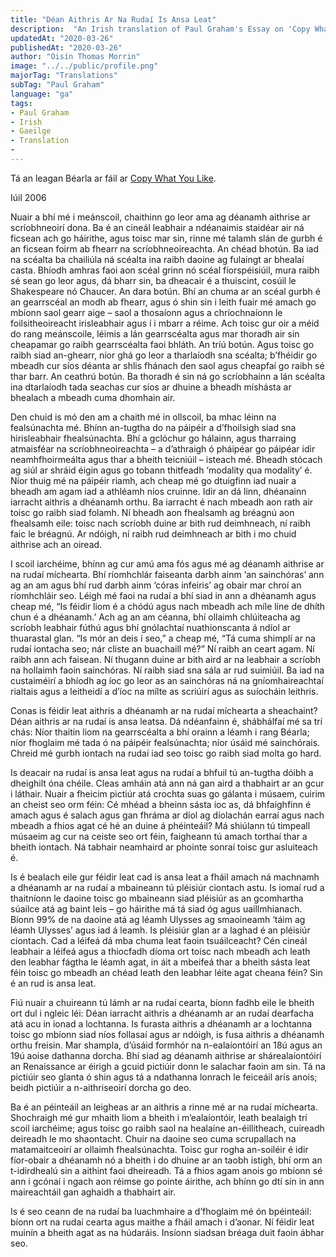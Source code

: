 ---
title: "Déan Aithris Ar Na Rudaí Is Ansa Leat"
description:  "An Irish translation of Paul Graham's Essay on 'Copy What You Like'"
updatedAt: "2020-03-26"
publishedAt: "2020-03-26"
author: "Oisín Thomas Morrin"
image: "../../public/profile.png"
majorTag: "Translations"
subTag: "Paul Graham"
language: "ga"
tags: 
- Paul Graham
- Irish
- Gaeilge
- Translation
- 
---
Tá an leagan Béarla ar fáil ar [Copy What You Like](http://www.paulgraham.com/copy.html).

Iúil 2006

Nuair a bhí mé i meánscoil, chaithinn go leor ama ag déanamh aithrise ar scríobhneoirí dona. Ba é an cineál leabhair a ndéanaimis staidéar air ná ficsean ach go háirithe, agus toisc mar sin, rinne mé talamh slán de gurbh é an ficsean foirm ab fhearr na scríobhneoireachta. An chéad bhotún. Ba iad na scéalta ba chailiúla ná scéalta ina raibh daoine ag fulaingt ar bhealaí casta. Bhíodh amhras faoi aon scéal grinn nó scéal fíorspéisiúil, mura raibh sé sean go leor agus, dá bharr sin, ba dheacair é a thuiscint, cosúil le Shakespeare nó Chaucer. An dara botún. Bhí an chuma ar an scéal gurbh é an gearrscéal an modh ab fhearr, agus ó shin sin i leith fuair mé amach go mbíonn saol gearr aige – saol a thosaíonn agus a chríochnaíonn le foilsitheoireacht irisleabhair agus í i mbarr a réime. Ach toisc gur oir a méid do rang meánscoile, léimis a lán gearrscéalta agus mar thoradh air sin cheapamar go raibh gearrscéalta faoi bhláth. An tríú botún. Agus toisc go raibh siad an-ghearr, níor ghá go leor a tharlaíodh sna scéalta; b’fhéidir go mbeadh cur síos déanta ar shlis fhánach den saol agus cheapfaí go raibh sé thar barr. An ceathrú botún. Ba thoradh é sin ná go scríobhainn a lán scéalta ina dtarlaíodh tada seachas cur síos ar dhuine a bheadh míshásta ar bhealach a mbeadh cuma dhomhain air.

Den chuid is mó den am a chaith mé in ollscoil, ba mhac léinn na fealsúnachta mé. Bhínn an-tugtha do na páipéir a d’fhoilsigh siad sna hirisleabhair fhealsúnachta. Bhí a gclóchur go hálainn, agus tharraing atmaisféar na scríobhneoireachta – a d’athraigh ó pháipéar go páipéar idir neamhfhoirmeálta agus thar a bheith teicniúil – isteach mé. Bheadh stócach ag siúl ar shráid éigin agus go tobann thitfeadh ‘modality qua modality’ é. Níor thuig mé na páipéir riamh, ach cheap mé go dtuigfinn iad nuair a bheadh am agam iad a athléamh níos cruinne. Idir an dá linn, dhéanainn iarracht aithris a dhéanamh orthu. Ba iarracht é nach mbeadh aon rath air toisc go raibh siad folamh. Ní bheadh aon fhealsamh ag bréagnú aon fhealsamh eile: toisc nach scríobh duine ar bith rud deimhneach, ní raibh faic le bréagnú. Ar ndóigh, ní raibh rud deimhneach ar bith i mo chuid aithrise ach an oiread. 

I scoil iarchéime, bhínn ag cur amú ama fós agus mé ag déanamh aithrise ar na rudaí míchearta. Bhí ríomhchlár faiseanta darbh ainm ‘an sainchóras’ ann ag an am agus bhí rud darbh ainm ‘córas infeiris’ ag obair mar chroí an ríomhchláir seo. Léigh mé faoi na rudaí a bhí siad in ann a dhéanamh agus cheap mé, “Is féidir liom é a chódú agus nach mbeadh ach míle líne de dhíth chun é a dhéanamh.’ Ach ag an am céanna, bhí ollaimh chlúiteacha ag scríobh leabhair fúthú agus bhí gnólachtaí nuathionscanta á ndíol ar thuarastal glan. “Is mór an deis í seo,” a cheap mé, “Tá cuma shimplí ar na rudaí iontacha seo; nár cliste an buachaill mé?” Ní raibh an ceart agam. Ní raibh ann ach faisean. Ní thugann duine ar bith aird ar na leabhair a scríobh na hollaimh faoin sainchóras. Ní raibh siad sna sála ar rud suimiúil. Ba iad na custaiméirí a bhíodh ag íoc go leor as an sainchóras ná na gníomhaireachtaí rialtais agus a leitheidí a d’íoc na mílte as scriúirí agus as suíocháin leithris.

Conas is féidir leat aithris a dhéanamh ar na rudaí míchearta a sheachaint? Déan aithris ar na rudaí is ansa leatsa. Dá ndéanfainn é, shábhálfaí mé sa trí chás: Níor thaitin liom na gearrscéalta a bhí orainn a léamh i rang Béarla; níor fhoglaim mé tada ó na páipéir fealsúnachta; níor úsáid mé sainchórais. Chreid mé gurbh iontach na rudaí iad seo toisc go raibh siad molta go hard.

Is deacair na rudaí is ansa leat agus na rudaí a bhfuil tú an-tugtha dóibh a dheighilt óna chéile. Cleas amháin atá ann ná gan aird a thabhairt ar an gcur i láthair. Nuair a fheicim pictiúr atá crochta suas go gálanta i músaem, cuirim an cheist seo orm féin: Cé mhéad a bheinn sásta íoc as, dá bhfaighfinn é amach agus é salach agus gan fhráma ar díol ag díolachán earraí agus nach mbeadh a fhios agat cé hé an duine á phéinteáil? Má shiúlann tú timpeall músaeim ag cur na ceiste seo ort féin, faigheann tú amach torthaí thar a bheith iontach. Ná tabhair neamhaird ar phointe sonraí toisc gur asluiteach é. 

Is é bealach eile gur féidir leat cad is ansa leat a fháil amach ná machnamh a dhéanamh ar na rudaí a mbaineann tú pléisiúr ciontach astu. Is iomaí rud a thaitníonn le daoine toisc go mbaineann siad pléisiúr as an gcomhartha súailce atá ag baint leis – go háirithe má tá siad óg agus uaillmhianach. Bíonn 99% de na daoine atá ag léamh Ulysses ag smaoineamh ‘táim ag léamh Ulysses’ agus iad á leamh. Is pléisiúr glan ar a laghad é an pléisiúr ciontach. Cad a léifeá dá mba chuma leat faoin tsuáilceacht? Cén cineál leabhair a léifeá agus a thiocfadh díoma ort toisc nach mbeadh ach leath den leabhar fágtha le léamh agat, in áit a mbeifeá thar a bheith sásta leat féin toisc go mbeadh an chéad leath den leabhar léite agat cheana féin? Sin é an rud is ansa leat.

Fiú nuair a chuireann tú lámh ar na rudaí cearta, bíonn fadhb eile le bheith ort dul i ngleic léi: Déan iarracht aithris a dhéanamh ar an rudaí dearfacha atá acu in ionad a lochtanna. Is furasta aithris a dhéanamh ar a lochtanna toisc go mbíonn siad níos follasaí agus ar ndóigh, is fusa aithris a dhéanamh orthu freisin. Mar shampla, d’úsáid formhór na n-ealaíontóirí an 18ú agus an 19ú aoise dathanna dorcha. Bhí siad ag déanamh aithrise ar shárealaíontóirí an Renaissance ar éirigh a gcuid pictiúir donn le salachar faoin am sin. Tá na pictiúir seo glanta ó shin agus tá a ndathanna lonrach le feiceáil arís anois; beidh pictiúir a n-aithriseoirí dorcha go deo.

Ba é an péinteáil an leigheas ar an aithris a rinne mé ar na rudaí míchearta. Shochraigh mé gur mhaith liom a bheith i m’ealaíontóir, leath bealaigh trí scoil iarchéime; agus toisc go raibh saol na healaíne an-éillitheach, cuireadh deireadh le mo shaontacht. Chuir na daoine seo cuma scrupallach na matamaitceoirí ar ollaimh fhealsúnachta. Toisc gur rogha an-soiléir é idir fíor-obair a dhéanamh nó a bheith i do dhuine ar an taobh istigh, bhí orm an t-idirdhealú sin a aithint faoi dheireadh. Tá a fhios agam anois go mbíonn sé ann i gcónaí i ngach aon réimse go pointe áirithe, ach bhínn go dtí sin in ann maireachtáil gan aghaidh a thabhairt air. 

Is é seo ceann de na rudaí ba luachmhaire a d’fhoglaim mé ón bpéinteáil: bíonn ort na rudaí cearta agus maithe a fháil amach i d’aonar. Ní féidir leat muinín a bheith agat as na húdaráis. Insíonn siadsan bréaga duit faoin ábhar seo.